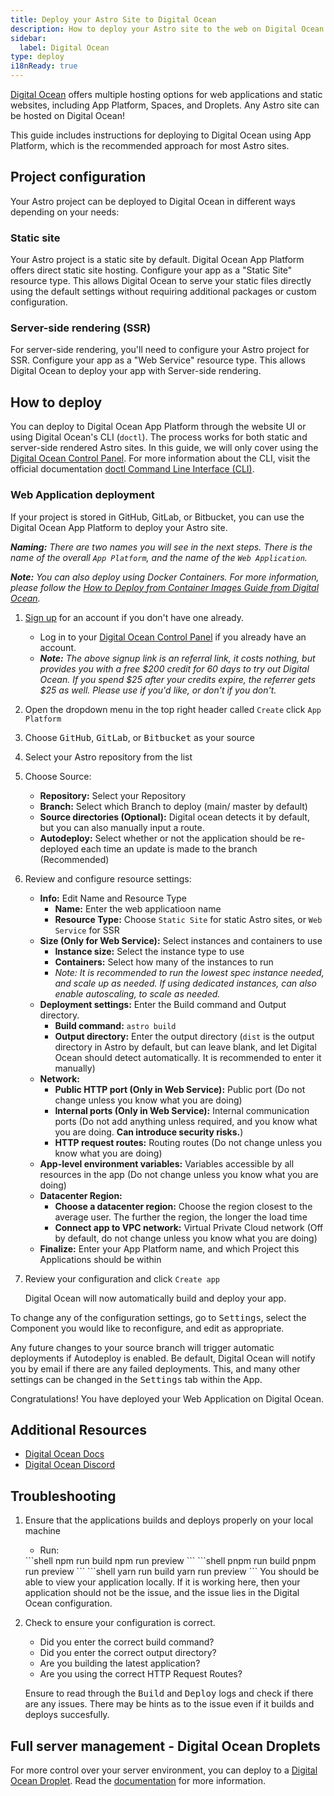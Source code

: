 ```yaml
---
title: Deploy your Astro Site to Digital Ocean
description: How to deploy your Astro site to the web on Digital Ocean.
sidebar:
  label: Digital Ocean
type: deploy
i18nReady: true
---
```


[Digital Ocean](https://www.digitalocean.com/) offers multiple hosting options for web applications and static websites, including App Platform, Spaces, and Droplets. Any Astro site can be hosted on Digital Ocean!

This guide includes instructions for deploying to Digital Ocean using App Platform, which is the recommended approach for most Astro sites.

## Project configuration

Your Astro project can be deployed to Digital Ocean in different ways depending on your needs:

### Static site

Your Astro project is a static site by default. Digital Ocean App Platform offers direct static site hosting. Configure your app as a "Static Site" resource type. This allows Digital Ocean to serve your static files directly using the default settings without requiring additional packages or custom configuration.

### Server-side rendering (SSR)

For server-side rendering, you'll need to configure your Astro project for SSR. Configure your app as a "Web Service" resource type. This allows Digital Ocean to deploy your app with Server-side rendering.

## How to deploy

You can deploy to Digital Ocean App Platform through the website UI or using Digital Ocean's CLI (`doctl`). The process works for both static and server-side rendered Astro sites. In this guide, we will only cover using the [Digital Ocean Control Panel](https://cloud.digitalocean.com/). For more information about the CLI, visit the official documentation [doctl Command Line Interface (CLI)](https://docs.digitalocean.com/reference/doctl/).

### Web Application deployment

If your project is stored in GitHub, GitLab, or Bitbucket, you can use the Digital Ocean App Platform to deploy your Astro site.

<em>**Naming:** There are two names you will see in the next steps. There is the name of the overall `App Platform`, and the name of the `Web Application`.</em>

<em>**Note:** You can also deploy using Docker Containers. For more information, please follow the [How to Deploy from Container Images Guide from Digital Ocean](https://docs.digitalocean.com/products/app-platform/how-to/deploy-from-container-images/).</em>

1. [Sign up](https://m.do.co/c/e70457dcb5b6) for an account if you don't have one already.
    - Log in to your [Digital Ocean Control Panel](https://cloud.digitalocean.com/) if you already have an account.
    - <em>**Note:** The above signup link is an referral link, it costs nothing, but provides you with a free $200 credit for 60 days to try out Digital Ocean. If you spend $25 after your credits expire, the referrer gets $25 as well. Please use if you'd like, or don't if you don't.</em> 

2. Open the dropdown menu in the top right header called `Create` click `App Platform`

3. Choose <kbd>GitHub</kbd>, <kbd>GitLab</kbd>, or <kbd>Bitbucket</kbd> as your source

4. Select your Astro repository from the list

5. Choose Source:
    - **Repository:** Select your Repository
    - **Branch:** Select which Branch to deploy (main/ master by default)
    - **Source directories (Optional):** Digital ocean detects it by default, but you can also manually input a route.
    - **Autodeploy:** Select whether or not the application should be re-deployed each time an update is made to the branch (Recommended)

6. Review and configure resource settings:

    - **Info:** Edit Name and Resource Type
      - **Name:** Enter the web applicatioon name
      - **Resource Type:** Choose `Static Site` for static Astro sites, or `Web Service` for SSR
    - **Size (Only for Web Service):**  Select instances and containers to use
      - **Instance size:** Select the instance type to use
      - **Containers:** Select how many of the instances to run
      - <em>Note: It is recommended to run the lowest spec instance needed, and scale up as needed. If using dedicated instances, can also enable autoscaling, to scale as needed.</em>
    - **Deployment settings:** Enter the Build command and Output directory.
      - **Build command:** `astro build`
      - **Output directory:** Enter the output directory (`dist` is the output directory in Astro by default, but can leave blank, and let Digital Ocean should detect automatically. It is recommended to enter it manually)
    - **Network:** 
      - **Public HTTP port (Only in Web Service):** Public port (Do not change unless you know what you are doing)
      - **Internal ports (Only in Web Service):** Internal communication ports (Do not add anything unless required, and you know what you are doing. **Can introduce security risks.**)
      - **HTTP request routes:** Routing routes (Do not change unless you know what you are doing)
    - **App-level environment variables:** Variables accessible by all resources in the app (Do not change unless you know what you are doing)
    - **Datacenter Region:**
      - **Choose a datacenter region:** Choose the region closest to the average user. The further the region, the longer the load time
      - **Connect app to VPC network:** Virtual Private Cloud network (Off by default, do not change unless you know what you are doing)
    - **Finalize:** Enter your App Platform name, and which Project this Applications should be within

7. Review your configuration and click `Create app`
    
    Digital Ocean will now automatically build and deploy your app.

To change any of the configuration settings, go to <kbd>Settings</kbd>, select the Component you would like to reconfigure, and edit as appropriate.

Any future changes to your source branch will trigger automatic deployments if Autodeploy is enabled. Be default, Digital Ocean will notify you by email if there are any failed deployments. This, and many other settings can be changed in the <kbd>Settings</kbd> tab within the App.

Congratulations! You have deployed your Web Application on Digital Ocean.

## Additional Resources
- [Digital Ocean Docs](https://docs.digitalocean.com/)
- [Digital Ocean Discord](https://discord.com/invite/digitalocean)

## Troubleshooting
1. Ensure that the applications builds and deploys properly on your local machine
    - Run:
    <PackageManagerTabs>
      <Fragment slot="npm">
      ```shell
      npm run build
      npm run preview
      ```
      </Fragment>
      <Fragment slot="pnpm">
      ```shell
      pnpm run build
      pnpm run preview
      ```
      </Fragment>
      <Fragment slot="yarn">
      ```shell
      yarn run build
      yarn run preview
      ```
      </Fragment>
    </PackageManagerTabs>
    You should be able to view your application locally. If it is working here, then your application should not be the issue, and the issue lies in the Digital Ocean configuration.

2. Check to ensure your configuration is correct.
    - Did you enter the correct build command?
    - Did you enter the correct output directory?
    - Are you building the latest application?
    - Are you using the correct HTTP Request Routes?
    
    Ensure to read through the <kbd>Build</kbd> and <kbd>Deploy</kbd> logs and check if there are any issues. There may be hints as to the issue even if it builds and deploys succesfully.

## Full server management - Digital Ocean Droplets

For more control over your server environment, you can deploy to a [Digital Ocean Droplet](https://www.digitalocean.com/products/droplets). Read the [documentation](https://docs.digitalocean.com/products/droplets/) for more information.
